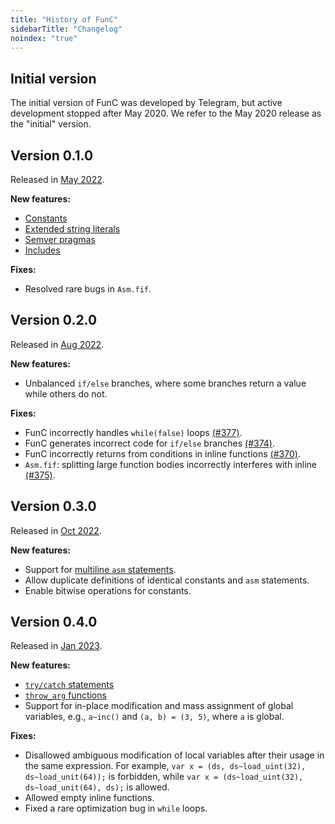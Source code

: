 ```yaml
---
title: "History of FunC"
sidebarTitle: "Changelog"
noindex: "true"
---
```


## Initial version

The initial version of FunC was developed by Telegram, but active development stopped after May 2020.
We refer to the May 2020 release as the "initial" version.

## Version 0.1.0

Released in [May 2022](https://github.com/ton-blockchain/ton/releases/tag/v2022.05/).

**New features:**
- [Constants](/language/func/literals_identifiers#constants/)
- [Extended string literals](/language/func/literals_identifiers#string-literals/)
- [Semver pragmas](/language/func/compiler-directives#pragma-version/)
- [Includes](/language/func/compiler-directives#pragma-version/)

**Fixes:**
- Resolved rare bugs in `Asm.fif`.

## Version 0.2.0

Released in [Aug 2022](https://github.com/ton-blockchain/ton/releases/tag/v2022.08/).

**New features:**
- Unbalanced `if/else` branches, where some branches return a value while others do not.

**Fixes:**
- FunC incorrectly handles `while(false)` loops [(#377)](https://github.com/ton-blockchain/ton/issues/377/).
- FunC generates incorrect code for `if/else` branches [(#374)](https://github.com/ton-blockchain/ton/issues/374/).
- FunC incorrectly returns from conditions in inline functions [(#370)](https://github.com/ton-blockchain/ton/issues/370/).
- `Asm.fif`: splitting large function bodies incorrectly interferes with inline [(#375)](https://github.com/ton-blockchain/ton/issues/375/).

## Version 0.3.0

Released in [Oct 2022](https://github.com/ton-blockchain/ton/releases/tag/v2022.10/).

**New features:**
- Support for [multiline `asm` statements](/language/func/functions#multiline-asms).
- Allow duplicate definitions of identical constants and `asm` statements.
- Enable bitwise operations for constants.

## Version 0.4.0

Released in [Jan 2023](https://github.com/ton-blockchain/ton/releases/tag/v2023.01/).

**New features:**
- [`try/catch` statements](/language/func/statements#try-catch-statements)
- [`throw_arg` functions](/language/func/built-ins#throwing-exceptions)
- Support for in-place modification and mass assignment of global variables, e.g., `a~inc()` and `(a, b) = (3, 5)`, where `a` is global.

**Fixes:**
- Disallowed ambiguous modification of local variables after their usage in the same expression. For example, `var x = (ds, ds~load_uint(32), ds~load_unit(64));` is forbidden, while `var x = (ds~load_uint(32), ds~load_unit(64), ds);` is allowed.
- Allowed empty inline functions.
- Fixed a rare optimization bug in `while` loops.
